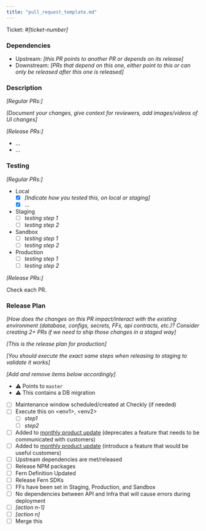 ```yaml
---
title: "pull_request_template.md"
---
```


Ticket: #_[ticket-number]_

### Dependencies

- Upstream: _[this PR points to another PR or depends on its release]_
- Downstream: _[PRs that depend on this one, either point to this or can only be released after this one is released]_

### Description

_[Regular PRs:]_

_[Document your changes, give context for reviewers, add images/videos of UI changes]_

_[Release PRs:]_

- ...
- ...

### Testing

_[Regular PRs:]_

- Local
  - [x] _[Indicate how you tested this, on local or staging]_
  - [x] ...
- Staging
  - [ ] _testing step 1_
  - [ ] _testing step 2_
- Sandbox
  - [ ] _testing step 1_
  - [ ] _testing step 2_
- Production
  - [ ] _testing step 1_
  - [ ] _testing step 2_

_[Release PRs:]_

Check each PR.

### Release Plan

_[How does the changes on this PR impact/interact with the existing environment (database, configs, secrets, FFs, api contracts, etc.)?
Consider creating 2+ PRs if we need to ship those changes in a staged way]_

_[This is the release plan for production]_

_[You should execute the exact same steps when releasing to staging to validate it works]_

_[Add and remove items below accordingly]_

- :warning: Points to `master`
- :warning: This contains a DB migration
- [ ] Maintenance window scheduled/created at Checkly (if needed)
- [ ] Execute this on &lt;env1&gt;, &lt;env2&gt;
  - [ ] _step1_
  - [ ] _step2_
- [ ] Added to [monthly product update](https://www.notion.so/metriport/Customer-Updates-21b4e9d3ad5f4fd68db587a11db28cff?pvs=4) (deprecates a feature that needs to be communicated with customers)
- [ ] Added to [monthly product update](https://www.notion.so/metriport/Customer-Updates-21b4e9d3ad5f4fd68db587a11db28cff?pvs=4) (introduce a feature that would be useful customers)
- [ ] Upstream dependencies are met/released
- [ ] Release NPM packages
- [ ] Fern Definition Updated
- [ ] Release Fern SDKs
- [ ] FFs have been set in Staging, Production, and Sandbox
- [ ] No dependencies between API and Infra that will cause errors during deployment
- [ ] _[action n-1]_
- [ ] _[action n]_
- [ ] Merge this
